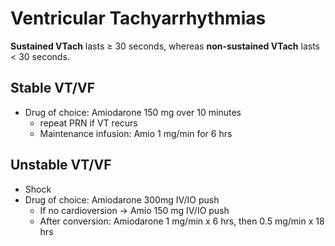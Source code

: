 # Ventricular Tachyarrhythmias {#sec-vtach}

:::{.callout-note}
**Sustained VTach** lasts ≥ 30 seconds, whereas **non-sustained VTach** lasts \< 30 seconds.
:::

## Stable VT/VF

-   Drug of choice: Amiodarone 150 mg over 10 minutes
    -   repeat PRN if VT recurs
    -   Maintenance infusion: Amio 1 mg/min for 6 hrs

## Unstable VT/VF

-   Shock
-   Drug of choice: Amiodarone 300mg IV/IO push
    -   If no cardioversion → Amio 150 mg IV/IO push
    -   After conversion: Amiodarone 1 mg/min x 6 hrs, then 0.5 mg/min x 18 hrs
